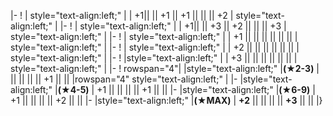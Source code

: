 {{Ship/EquipmentBonuses}}
|-
! {{GreenPlane}}{{EquipmentLink|Type 96 Fighter}}
| style="text-align:left;" | 
| +1|| || +1 || +1 || || || +2
| style="text-align:left;" |
|-
! {{GreenPlane}}{{EquipmentLink|Type 96 Fighter Kai}}
| style="text-align:left;" | 
| +1|| || +3 || +2 || || || +3
| style="text-align:left;" |
|-
! {{BluePlane}}{{EquipmentLink|Swordfish}}
| style="text-align:left;" |
| +1 || || || || || || 
| style="text-align:left;" |
|-
! {{BluePlane}}{{EquipmentLink|Swordfish Mk.II (Skilled)}}
| style="text-align:left;" |
| +2 || || || || || || 
| style="text-align:left;" |
|-
! {{BluePlane}}{{EquipmentLink|Swordfish Mk.III (Skilled)}}
|style="text-align:left;" |
| +3 || || || || || || 
| style="text-align:left;" |
|-
! rowspan="4"| {{YellowPlane}}{{EquipmentLink|Type 2 Reconnaissance Aircraft}}
|style="text-align:left;" |'''(★2-3)'''
| || || || || +1 || || 
|rowspan="4" style="text-align:left;" |
|-
|style="text-align:left;" |'''(★4-5)'''
| +1 || || || || +1 || || 
|-
|style="text-align:left;" |'''(★6-9)'''
| +1 || || || || +2 || || 
|-
|style="text-align:left;" |'''(★MAX)'''
| '''+2''' || || || || '''+3''' || ||
|}